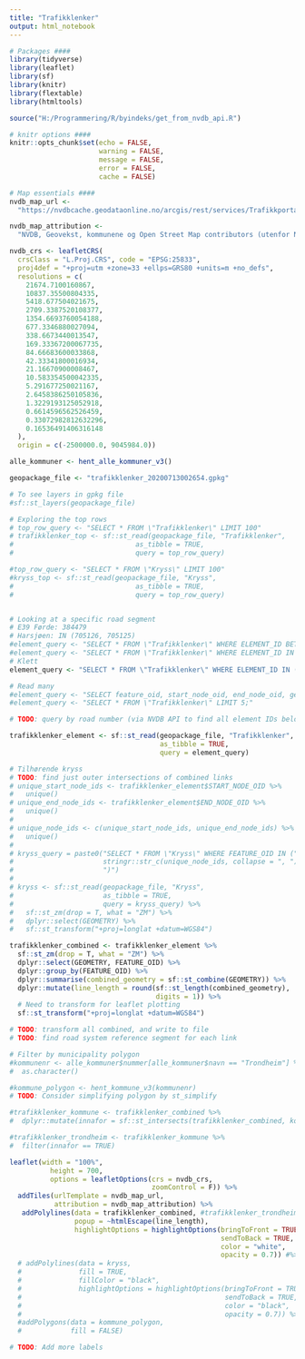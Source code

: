 ```yaml
---
title: "Trafikklenker"
output: html_notebook
---
```


```r
# Packages ####
library(tidyverse)
library(leaflet)
library(sf)
library(knitr)
library(flextable)
library(htmltools)

source("H:/Programmering/R/byindeks/get_from_nvdb_api.R")

# knitr options ####
knitr::opts_chunk$set(echo = FALSE,
                      warning = FALSE,
                      message = FALSE,
                      error = FALSE,
                      cache = FALSE)

# Map essentials ####
nvdb_map_url <-
  "https://nvdbcache.geodataonline.no/arcgis/rest/services/Trafikkportalen/GeocacheTrafikkJPG/MapServer/tile/{z}/{y}/{x}"

nvdb_map_attribution <-
  "NVDB, Geovekst, kommunene og Open Street Map contributors (utenfor Norge)"

nvdb_crs <- leafletCRS(
  crsClass = "L.Proj.CRS", code = "EPSG:25833",
  proj4def = "+proj=utm +zone=33 +ellps=GRS80 +units=m +no_defs",
  resolutions = c(
    21674.7100160867,
    10837.35500804335,
    5418.677504021675,
    2709.3387520108377,
    1354.6693760054188,
    677.3346880027094,
    338.6673440013547,
    169.33367200067735,
    84.66683600033868,
    42.33341800016934,
    21.16670900008467,
    10.583354500042335,
    5.291677250021167,
    2.6458386250105836,
    1.3229193125052918,
    0.6614596562526459,
    0.33072982812632296,
    0.16536491406316148
  ),
  origin = c(-2500000.0, 9045984.0))

alle_kommuner <- hent_alle_kommuner_v3()
```

```r
geopackage_file <- "trafikklenker_20200713002654.gpkg"

# To see layers in gpkg file
#sf::st_layers(geopackage_file)

# Exploring the top rows
# top_row_query <- "SELECT * FROM \"Trafikklenker\" LIMIT 100"
# trafikklenker_top <- sf::st_read(geopackage_file, "Trafikklenker",
#                              as_tibble = TRUE,
#                              query = top_row_query)

#top_row_query <- "SELECT * FROM \"Kryss\" LIMIT 100"
#kryss_top <- sf::st_read(geopackage_file, "Kryss",
#                              as_tibble = TRUE,
#                              query = top_row_query)


# Looking at a specific road segment
# E39 Førde: 384479
# Harsjøen: IN (705126, 705125) 
#element_query <- "SELECT * FROM \"Trafikklenker\" WHERE ELEMENT_ID BETWEEN 705100 AND 705200"
#element_query <- "SELECT * FROM \"Trafikklenker\" WHERE ELEMENT_ID IN (705126, 705125, 705238, 705127)"
# Klett
element_query <- "SELECT * FROM \"Trafikklenker\" WHERE ELEMENT_ID IN (3112188, 3112207, 2997535, 2997537, 2997540, 2997539, 3112180, 3112181, 2997528, 2997531, 3112190, 3112189, 2997529, 3112179, 72241, 72242, 2801072)"

# Read many
#element_query <- "SELECT feature_oid, start_node_oid, end_node_oid, geometry FROM \"Trafikklenker\" LIMIT 50000;"
#element_query <- "SELECT * FROM \"Trafikklenker\" LIMIT 5;"

# TODO: query by road number (via NVDB API to find all element IDs belonging to road number)

trafikklenker_element <- sf::st_read(geopackage_file, "Trafikklenker",
                                     as_tibble = TRUE,
                                     query = element_query)
```

```r
# Tilhørende kryss
# TODO: find just outer intersections of combined links
# unique_start_node_ids <- trafikklenker_element$START_NODE_OID %>% 
#   unique()
# unique_end_node_ids <- trafikklenker_element$END_NODE_OID %>% 
#   unique()
# 
# unique_node_ids <- c(unique_start_node_ids, unique_end_node_ids) %>% 
#   unique()
# 
# kryss_query = paste0("SELECT * FROM \"Kryss\" WHERE FEATURE_OID IN (",
#                      stringr::str_c(unique_node_ids, collapse = ", "),
#                      ")")
# 
# kryss <- sf::st_read(geopackage_file, "Kryss",
#                      as_tibble = TRUE,
#                      query = kryss_query) %>% 
#   sf::st_zm(drop = T, what = "ZM") %>% 
#   dplyr::select(GEOMETRY) %>% 
#   sf::st_transform("+proj=longlat +datum=WGS84")
```



```r
trafikklenker_combined <- trafikklenker_element %>%
  sf::st_zm(drop = T, what = "ZM") %>% 
  dplyr::select(GEOMETRY, FEATURE_OID) %>% 
  dplyr::group_by(FEATURE_OID) %>% 
  dplyr::summarise(combined_geometry = sf::st_combine(GEOMETRY)) %>% 
  dplyr::mutate(line_length = round(sf::st_length(combined_geometry),
                                    digits = 1)) %>% 
  # Need to transform for leaflet plotting
  sf::st_transform("+proj=longlat +datum=WGS84")

# TODO: transform all combined, and write to file
# TODO: find road system reference segment for each link

# Filter by municipality polygon
#kommunenr <- alle_kommuner$nummer[alle_kommuner$navn == "Trondheim"] %>% 
#  as.character()

#kommune_polygon <- hent_kommune_v3(kommunenr)
# TODO: Consider simplifying polygon by st_simplify

#trafikklenker_kommune <- trafikklenker_combined %>% 
#  dplyr::mutate(innafor = sf::st_intersects(trafikklenker_combined, kommune_polygon, sparse = FALSE))

#trafikklenker_trondheim <- trafikklenker_kommune %>% 
#  filter(innafor == TRUE)
```


```r
leaflet(width = "100%",
          height = 700,
          options = leafletOptions(crs = nvdb_crs,
                                   zoomControl = F)) %>%
  addTiles(urlTemplate = nvdb_map_url,
           attribution = nvdb_map_attribution) %>%
   addPolylines(data = trafikklenker_combined, #trafikklenker_trondheim,
                popup = ~htmlEscape(line_length),
                highlightOptions = highlightOptions(bringToFront = TRUE,
                                                    sendToBack = TRUE,
                                                    color = "white",
                                                    opacity = 0.7)) #%>% 
  # addPolylines(data = kryss,
  #              fill = TRUE,
  #              fillColor = "black",
  #              highlightOptions = highlightOptions(bringToFront = TRUE,
  #                                                  sendToBack = TRUE,
  #                                                  color = "black",
  #                                                  opacity = 0.7)) %>% 
  #addPolygons(data = kommune_polygon,
  #            fill = FALSE)

# TODO: Add more labels
```

